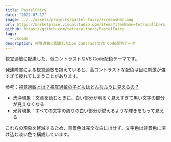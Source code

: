 ```yaml
---
title: PastelFairy
date: "2022-07-17"
image: ../../assets/projects/pastel-fairy/screenshot.png
url: https://marketplace.visualstudio.com/items?itemName=tetracalibers.pastelfairy
github: https://github.com/tetracalibers/PastelFairy
tags:
  - vscode
description: 視覚過敏に配慮したLow ContrastなVS Code配色テーマ
---
```


視覚過敏に配慮した、低コントラストなVS Code配色テーマです。

発達障害による視覚過敏を抱えていると、高コントラストな配色は目に刺激が強すぎて疲れてしまうことがあります。

参考：[視覚過敏とは？視覚過敏の子どもはどんなふうに見えるの？](https://h-navi.jp/column/article/35026349)

- 洗浄現象：文章を読むときに、白い部分が明るく見えすぎて黒い文字の部分が見えなくなる
- 光背現象：すべての文字の周りの白い部分が燃えるような輝きをもって見える

これらの現象を軽減するため、背景色は完全な白にはせず、文字色は背景色に溶け込む淡い色で構成しています。
